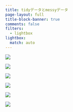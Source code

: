 ```yaml
---
title: tidyデータとmessyデータ
page-layout: full
title-block-banner: true
comments: false
filters:
  - lightbox
lightbox:
  match: auto
---
```


::: {layout-ncol=3}
![](slides/s5a/slides010.jpg){group="slides"}

![](slides/s5a/slides011.jpg){group="slides"}

![](slides/s5a/slides012.jpg){group="slides"}

![](slides/s5a/slides013.jpg){group="slides"}

![](slides/s5a/slides014.jpg){group="slides"}

![](slides/s5a/slides015.jpg){group="slides"}
:::

